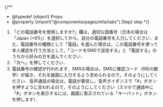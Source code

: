 

{/**
  * @typedef {object} Props
  * @property {import("@components/pages/mfa/tabs").Step} step
  */}

<ol>
  <If cond={props.step === "alt"}>
    <Fragment>
      <AltAddMethod selection="登録したい種類の電話番号" />
    </Fragment>
    <Fragment slot="else">
      <FirstAnotherMethod selection="「電話」" />
    </Fragment>
  </If>

  <li>
    「どの電話番号を使用しますか?」欄は，適切な国番号（日本の場合は「Japan
    (+81)」）を選択してから，自分の電話番号を入力してください．また，<If cond={props.step === "alt"}>電話番号の種類として「電話」を選んだ場合は，</If>この電話番号を使って本人確認を行う方法として，「コードをSMSで送信する」と「電話する」のうちから好みの方を選んでください．
    <img src={{ first, alt }[props.step].src} />
  </li>
  <If cond={props.step === "first"}>
    <li>「次へ」を押してください．</li>
  </If>
  <li>
    電話番号の確認が行われます．SMSの場合は，SMSに確認コード（6桁の数字）が届き，それを画面に入力するよう求められるので，そのようにしてください．音声通話の場合は，電話が着信し，音声ガイダンスで「#」ボタンを押すように言われるので，そのようにしてください（スマホで通話中に「#」ボタンを表示するには，画面に表示されている「キーパッド」ボタンを押します）．
  </li>
</ol>